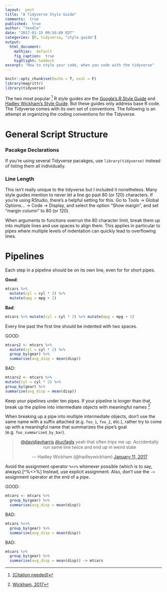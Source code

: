 ```yaml
---
layout:  post
title: "A Tidyverse Style Guide"
comments:  true
published:  true
author: "Yeedle"
date: "2017-01-15 09:50:00 EDT"
categories: [R, tidyverse, "style guide"]
output:
  html_document:
    mathjax:  default
    fig_caption:  true
    highlight: haddock
excerpt: "How to style your code, when you code with the tidyverse"
---
```


<style>
div.bad > figure.highlight > pre 
{ 
  background-color:rgba(255, 0, 0, 0.2); 
  border: 1px solid #ccc;
  border-radius: 4px;
}
div.good > figure.highlight > pre 
{ 
  background-color:rgba(0, 255, 0, 0.2); 
  border: 1px solid #ccc;
  border-radius: 4px;
}
</style>
```r
knitr::opts_chunk$set(echo = T, eval = F)
library(magrittr)
library(tidyverse)
```

The two most popular [^citationeeded] R style guides are the [Google's R Style Guide](https://google.github.io/styleguide/Rguide.xml) and [Hadley Wickham's Style Guide](http://adv-r.had.co.nz/Style.html). But these guides only address base R code. The Tidyverse comes with its own set of conventions. The following is an attempt at organizing the coding conventions for the Tidyverse.

[^citationeeded]: [[<u>Citation needed</u>]](https://xkcd.com/285/)

# General Script Structure

### Pacakge Declarations
If you're using several Tidyverse pacakges, use `library(tidyverse)` instead of listing them all individually.

### Line Length
This isn't really unique to the tidyverse but I included it nonetheless. Many style guides mention to never let a line go past 80 (or 120) characters. If you're using RStudio, there's a helpful setting for this. Go to Tools -> Global Options... -> Code -> Display, and select the option "Show margin", and set "margin column" to 80 (or 120).

When arguments to functions overrun the 80 character limit, break them up into multiple lines and use spaces to align them. This applies in particular to pipes where multiple levels of indentation can quickly lead to overflowing lines.

# Pipelines

Each step in a pipeline should be on its own line, even for for short pipes.
<div class = "good">
**Good**:
```r
mtcars %>% 
  mutate(cyl = cyl * 2) %>%
  mutate(mpg = mpg + 2)
```
</div>

<div class = "bad">
**Bad**:
```r
mtcars %>% mutate(cyl = cyl * 2) %>% mutate(mpg = mpg + 2)
```
</div>

Every line past the first line should be indented with two spaces.
<div class = "good">
GOOD:
```r
mtcars2 <- mtcars %>%
  mutate(cyl = cyl * 2) %>%
  group_by(gear) %>%
  summarise(avg_disp = mean(disp))
```
</div>

<div class = "bad">
BAD:
```r
mtcars2 <- mtcars %>% 
mutate(cyl = cyl * 2) %>%
group_by(gear) %>%
summarise(avg_disp = mean(disp))
```
</div>


Keep your pipelines under ten pipes. If your pipeline is longer than that, break up the pipline into intermediate objects with meaningful names [^tenperpipeline]

[^tenperpipeline]:[Wickham, 2017](http://r4ds.had.co.nz/pipes.html#when-not-to-use-the-pipe)

When breaking up a pipe into multiple intermediate objects, don't use the same name with a suffix attached (e.g. `foo_1`, `foo_2`, etc.), rather try to come up with a meaningful name that summarizes the pipe's goal (e.g. `foo_summarized_by_bar`).

<center>
<blockquote class="twitter-tweet" data-lang="en"><p lang="en" dir="ltr"><a href="https://twitter.com/davidjayharris">@davidjayharris</a> <a href="https://twitter.com/ucfagls">@ucfagls</a> yeah that often trips me up. Accidentally run same line twice and end up in weird state</p>&mdash; Hadley Wickham (@hadleywickham) <a href="https://twitter.com/hadleywickham/status/819202162211385347">January 11, 2017</a></blockquote>
<script async src="http://platform.twitter.com/widgets.js" charset="utf-8"></script>
</center>

Avoid the assignment operator `%<>%` whenever possible (which is to say, always).[^%<>%] Instead, use explicit assignment. Also, don't use the `->` assignment operator at the end of a pipe.

<div class = "good">
GOOD:
```r
mtcars <- mtcars %>% 
  group_by(gear) %>%
  summarise(avg_disp = mean(disp))
```
</div>

<div class = "bad">
BAD:
```r
mtcars %<>% 
  group_by(gear) %>%
  summarise(avg_disp = mean(disp))
```
</div>

<div class = "bad">
BAD:
```r
mtcars %>%
  group_by(gear) %>%
  summarise(avg_disp = mean(disp)) -> mtcars
```
